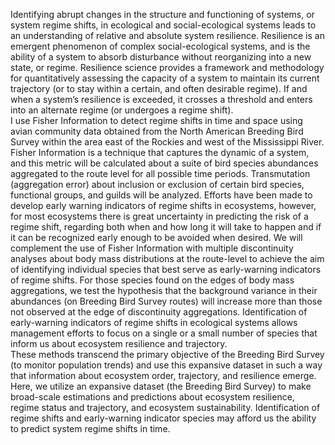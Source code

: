 Identifying abrupt changes in the structure and functioning of systems, or system regime shifts, in ecological and social-ecological systems leads to an understanding of relative and absolute system resilience. Resilience is an emergent phenomenon of complex social-ecological systems, and is the ability of a system to absorb disturbance without reorganizing into a new state, or regime. Resilience science provides a framework and methodology for quantitatively assessing the capacity of a system to maintain its current trajectory (or to stay within a certain, and often desirable regime). If and when a system’s resilience is exceeded, it crosses a threshold and enters into an alternate regime (or undergoes a regime shift).   
I use Fisher Information to detect regime shifts in time and space using avian community data obtained from the North American Breeding Bird Survey within the area east of the Rockies and west of the Mississippi River. Fisher Information is a technique that captures the dynamic of a system, and this metric will be calculated about a suite of bird species abundances aggregated to the route level for all possible time periods. Transmutation (aggregation error) about inclusion or exclusion of certain bird species, functional groups, and guilds will be analyzed. Efforts have been made to develop early warning indicators of regime shifts in ecosystems, however, for most ecosystems there is great uncertainty in predicting the risk of a regime shift, regarding both when and how long it will take to happen and if it can be recognized early enough to be avoided when desired. We will complement the use of Fisher Information with multiple discontinuity analyses about body mass distributions at the route-level to achieve the aim of identifying individual species that best serve as early-warning indicators of regime shifts. For those species found on the edges of body mass aggregations, we test the hypothesis that the background variance in their abundances (on Breeding Bird Survey routes) will increase more than those not observed at the edge of discontinuity aggregations. Identification of early-warning indicators of regime shifts in ecological systems allows management efforts to focus on a single or a small number of species that inform us about ecosystem resilience and trajectory.   
These methods transcend the primary objective of the Breeding Bird Survey (to monitor population trends) and use this expansive dataset in such a way that information about ecosystem order, trajectory, and resilience emerge. Here, we utilize an expansive dataset (the Breeding Bird Survey) to make broad-scale estimations and predictions about ecosystem resilience, regime status and trajectory, and ecosystem sustainability. Identification of regime shifts and early-warning indicator species may afford us the ability to predict system regime shifts in time. 
